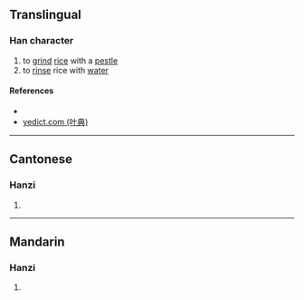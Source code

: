 {{character info/new}}
==Translingual==

===Han character===
{{Han char|rn=85|rad=水|as=12|sn=15|four=|canj=ESEQ|ids=⿰氵犀}}

# to [[grind]] [[rice]] with a [[pestle]]
# to [[rinse]] rice with [[water]]

====References====
* {{Han ref|kx=0648.040|dkj=18219|hdz=31749.090|uh=6F3D|ud=28477}}
* [http://yedict.com/htm/6F/6F3D.htm yedict.com (叶典)]

----

==Cantonese==

===Hanzi===
{{yue-hanzi|jyut=[[tai4]]|y=tai4}}

# {{defn|lang=yue|sort=水11}}

----

==Mandarin==

===Hanzi===
{{cmn-hanzi|pin=[[tí]] ([[ti2]])|wg=t'i<sup>2</sup>}}

# {{defn|lang=cmn|sort=水12}}